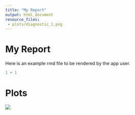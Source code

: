 ```yaml
---
title: "My Report"
output: html_document
resource_files:
 - plots/diagnostic_1.png
---
```


# My Report

Here is an example rmd file to be rendered by the app user.

```r
1 + 1
```

# Plots

![](plots/diagnostic_1.png)

